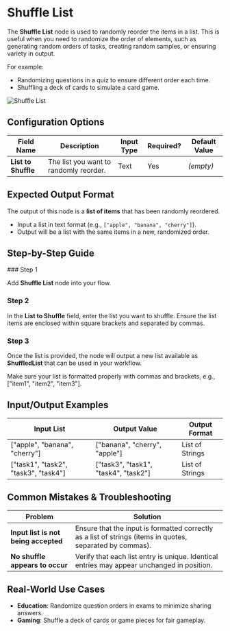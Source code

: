 
# Shuffle List

The **Shuffle List** node is used to randomly reorder the items in a list. This is useful when you need to randomize the order of elements, such as generating random orders of tasks, creating random samples, or ensuring variety in output.

For example:

- Randomizing questions in a quiz to ensure different order each time.
- Shuffling a deck of cards to simulate a card game.

![Shuffle List](./shuffle-list.png)

## Configuration Options

| Field Name          | Description                            | Input Type | Required? | Default Value |
| ------------------- | -------------------------------------- | ---------- | --------- | ------------- |
| **List to Shuffle** | The list you want to randomly reorder. | Text       | Yes       | _(empty)_     |

## Expected Output Format

The output of this node is a **list of items** that has been randomly reordered.

- Input a list in text format (e.g., `["apple", "banana", "cherry"]`).
- Output will be a list with the same items in a new, randomized order.

## Step-by-Step Guide

<Steps>
### Step 1

Add **Shuffle List** node into your flow.

### Step 2

In the **List to Shuffle** field, enter the list you want to shuffle. Ensure the list items are enclosed within square brackets and separated by commas.

### Step 3

Once the list is provided, the node will output a new list available as **ShuffledList** that can be used in your workflow.

</Steps>

<Callout type="info" title="Tip">
  Make sure your list is formatted properly with commas and brackets, e.g.,
  ["item1", "item2", "item3"].
</Callout>

## Input/Output Examples

| Input List                           | Output Value                         | Output Format   |
| ------------------------------------ | ------------------------------------ | --------------- |
| ["apple", "banana", "cherry"]        | ["banana", "cherry", "apple"]        | List of Strings |
| ["task1", "task2", "task3", "task4"] | ["task3", "task1", "task4", "task2"] | List of Strings |

## Common Mistakes & Troubleshooting

| Problem                              | Solution                                                                                                  |
| ------------------------------------ | --------------------------------------------------------------------------------------------------------- |
| **Input list is not being accepted** | Ensure that the input is formatted correctly as a list of strings (items in quotes, separated by commas). |
| **No shuffle appears to occur**      | Verify that each list entry is unique. Identical entries may appear unchanged in position.                |

## Real-World Use Cases

- **Education**: Randomize question orders in exams to minimize sharing answers.
- **Gaming**: Shuffle a deck of cards or game pieces for fair gameplay.

